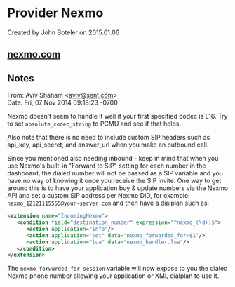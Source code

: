 
# Provider Nexmo 

 Created by  John Boteler on 2015.01.06

## [nexmo.com](https://www.nexmo.com/)

## Notes

From: Aviv Shaham &lt;aviv@sent.com>  
Date: Fri, 07 Nov 2014 09:18:23 -0700

Nexmo doesn't seem to handle it well if your first specified codec is L16\. Try to set `absolute_codec_string` to PCMU and see if that helps.

Also note that there is no need to include custom SIP headers such as api\_key, api\_secret, and answer\_url when you make an outbound call.

Since you mentioned also needing inbound - keep in mind that when you use Nexmo's built-in "Forward to SIP" setting for each number in the dashboard, the dialed number will not be passed as a SIP variable and you have no way of knowing it once you receive the SIP invite. One way to get around this is to have your application buy & update numbers via the Nexmo API and set a custom SIP address per Nexmo DID, for example: `nexmo_12121115555@your-server.com` and then have a dialplan such as:

```xml
<extension name="IncomingNexmo">
   <condition field="destination_number" expression="^nexmo_(\d+)$">
      <action application="info"/>
      <action application="set" data="nexmo_forwarded_for=$1"/>
      <action application="lua" data="nexmo_handler.lua"/>
   </condition>
</extension>
```

The `nexmo_forwarded_for session` variable will now expose to you the dialed Nexmo phone number allowing your application or XML dialplan to use it.


